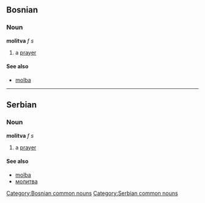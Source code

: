 ==Bosnian==
===Noun===
'''molitva''' ''f s''
#a [[prayer]]
====See also====
*[[molba]]
[[Category:Bosnian common nouns]]
----
==Serbian==
===Noun===
'''molitva''' ''f s''
#a [[prayer]]
====See also====
*[[molba]]
*[[молитва]]
[[Category:Serbian common nouns]]